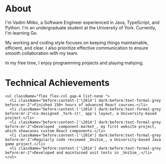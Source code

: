 
<h1 className="mb-4 text-2xl font-semibold">About</h1>

<div className="flex flex-col items-center justify-start gap-5 md:flex-row-reverse md:justify-between text-left">

<ProfileImage
  className="relative mx-auto my-auto h-[140px] w-[140px] md:min-h-[164px] md:min-w-[164px]"
  src="/vadimmitko.jpeg"
  alt="Vadim Mitko"
/>

<div className="flex flex-col gap-5">

I&apos;m Vadim Mitko, a Software Engineer experienced in Java,
TypeScript, and Python. I&apos;m an undergraduate student at the
University of York. Currently, I&apos;m learning Go.

My working and coding style focuses on keeping things maintainable,
efficient, and clear. I also prioritize effective communication to
ensure smooth collaboration with my team.

</div>

</div>

In my free time, I enjoy programming projects and playing mahjong.

<h1 className="mb-5 mt-8 text-2xl font-semibold">Technical Achievements</h1>

    <ul className="flex flex-col gap-4 list-none ">
      <li className="before:content-['\2014'] dark:before:text-formal-grey before:mr-2">Finished 150+ hours of advanced React courses.</li>
      <li className="before:content-['\2014'] dark:before:text-formal-grey before:mr-2">Co-designed _York-it!_ app's layout, a University-based project.</li>
      <li className="before:content-['\2014'] dark:before:text-formal-grey before:mr-2">Developed _component-market_, my first website project, which showcases custom React components.</li>
      <li className="before:content-['\2014'] dark:before:text-formal-grey before:mr-2">Regularly code reviewed _UniSim_, a University-based Java game project.</li>
      <li className="before:content-['\2014'] dark:before:text-formal-grey before:mr-2">Developed and maintained unit tests in _UniSim_.</li>
    </ul>
